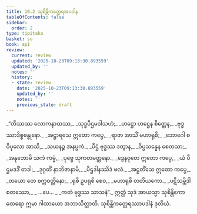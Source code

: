 ```yaml
---
title: 10.2 သုစိန္တိကတ္ထေရအပဒါန
tableOfContents: false
sidebar:
  order: 2
type: tipitaka
basket: su
book: ap1
review:
  current: review
  updated: '2025-10-23T09:13:30.893559'
  updated_by: ''
  notes: ''
  history:
  - state: review
    date: '2025-10-23T09:13:30.893559'
    updated_by: ''
    notes: ''
    previous_state: draft
---
```



<ReviewStatus review={frontmatter.review} showDetails={true} />

<HypothesisAnnotation frontmatter={frontmatter} />

<DynamicBreadcrumb />

<Division number="8" book="ap1" e="ch" v="20" p="147">

<Paragraph number="1774" type="verses" book="ap1">
_“တိဿဿ လောကနာထဿ,_  
_သုဒ္ဓပီဌမဒါသဟံ;_  
_ဟဋ္ဌော ဟဋ္ဌေန စိတ္တေန,_  
_ဗုဒ္ဓဿာဒိစ္စဗန္ဓုနော._  

</Paragraph>

</Division>
<Division number="9" book="ap1" e="ch" v="20" p="147">

<Paragraph number="1775" type="verses" book="ap1">
_အဋ္ဌာရသေ ဣတော ကပ္ပေ,_  
_ရာဇာ အာသိံ မဟာရုစိ;_  
_ဘောဂေါ စ ဝိပုလော အာသိ,_  
_သယနဉ္စ အနပ္ပကံ._  

</Paragraph>

</Division>
<Division number="10" book="ap1" e="ch" v="20" p="148">

<Paragraph number="1776" type="verses" book="ap1">
_ပီဌံ ဗုဒ္ဓဿ ဒတွာန,_  
_ဝိပ္ပသန္နေန စေတသာ;_  
_အနုဘောမိ သကံ ကမ္မံ,_  
_ပုဗ္ဗေ သုကတမတ္တနော._  

</Paragraph>

</Division>
<Division number="11" book="ap1" e="ch" v="20" p="148">

<Paragraph number="1777" type="verses" book="ap1">
_ဒွေနဝုတေ ဣတော ကပ္ပေ,_  
_ယံ ပီဌမဒဒိံ တဒါ;_  
_ဒုဂ္ဂတိံ နာဘိဇာနာမိ,_  
_ပီဌဒါနဿိဒံ ဖလံ._  

</Paragraph>

</Division>
<Division number="12" book="ap1" e="ch" v="20" p="148">

<Paragraph number="1778" type="verses" book="ap1">
_အဋ္ဌတိံသေ ဣတော ကပ္ပေ,_  
_တယော တေ စက္ကဝတ္တိနော;_  
_ရုစိ ဥပရုစိ စေဝ,_  
_မဟာရုစိ တတိယကော._  

</Paragraph>

</Division>
<Division number="13" book="ap1" e="ch" v="20" p="148">

<Paragraph number="1779" type="verses" book="ap1">
_ပဋိသမ္ဘိဒါ စတဿော,_  
_ …ပေ… _  
_ကတံ ဗုဒ္ဓဿ သာသနံ”._  

</Paragraph>

<Paragraph number="1780" book="ap1">
ဣတ္ထံ သုဒံ အာယသ္မာ သုစိန္တိကော ထေရော ဣမာ ဂါထာယော အဘာသိတ္ထာတိ.

</Paragraph>
</Division>

<Paragraph number="1781" type="center" book="ap1">
သုစိန္တိကတ္ထေရဿာပဒါနံ ဒုတိယံ.
</Paragraph>
